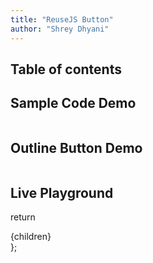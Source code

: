 ```yaml
---
title: "ReuseJS Button"
author: "Shrey Dhyani"
---
```



## Table of contents

## Sample Code Demo

<Sample/>

```js path=../../components/button/Sample name=Sample
```

## Outline Button Demo

<OutlineButton/>

```js path=../../components/button/OutlineButton name=OutlineButton
```

## Live Playground

<LiveSample/>



  return <div className="prose max-w-full mx-4" >{children}</div>
};
